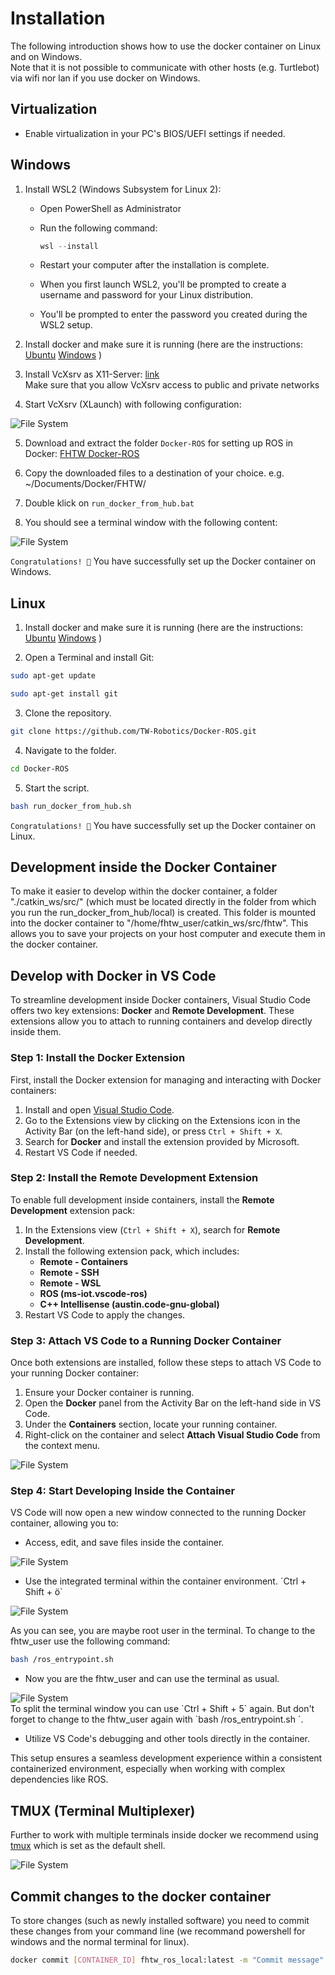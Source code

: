 
<h1 style={{ color: 'green', fontSize: '3em', fontWeight: 'bold' }}>Installation</h1>

The following introduction shows how to use the docker container on Linux and on Windows.   
Note that it is not possible to communicate with other hosts (e.g. Turtlebot) via wifi nor lan if you use docker on Windows.

## Virtualization

- Enable virtualization in your PC's BIOS/UEFI settings if needed.

## Windows

1. Install WSL2 (Windows Subsystem for Linux 2):
   - Open PowerShell as Administrator
   - Run the following command:

     ```powershell filename="powershell" copy
     wsl --install
     ```
   - Restart your computer after the installation is complete.
   - When you first launch WSL2, you'll be prompted to create a username and password for your Linux distribution.

   - You'll be prompted to enter the password you created during the WSL2 setup.

2. Install docker and make sure it is running (here are the instructions: [Ubuntu](https://docs.docker.com/install/linux/docker-ce/ubuntu/) [Windows](https://www.docker.com/products/docker-desktop/) )

3. Install VcXsrv as X11-Server: [link](https://sourceforge.net/projects/vcxsrv/files/latest/download)   
Make sure that you allow VcXsrv access to public and private networks

4. Start VcXsrv (XLaunch) with following configuration:   

<div style={{ display: 'flex', justifyContent: 'center' }}>
<Image
  src="/assets/XmingConfig.png" 
  alt="File System" 
  width={500} 
  height={300} 
/>
</div>

5. Download and extract the folder `Docker-ROS` for setting up ROS in Docker: [FHTW Docker-ROS](https://github.com/TW-Robotics/Docker-ROS/archive/refs/heads/master.zip)

6. Copy the downloaded files to a destination of your choice. e.g. ~/Documents/Docker/FHTW/

7. Double klick on `run_docker_from_hub.bat`

8. You should see a terminal window with the following content:   

<div style={{ display: 'flex', justifyContent: 'center' }}>
<Image
  src="/assets/terminal.png" 
  alt="File System" 
  width={500} 
  height={300} 
/>
</div>

`Congratulations! 🥳` You have successfully set up the Docker container on Windows.

## Linux

1. Install docker and make sure it is running (here are the instructions: [Ubuntu](https://docs.docker.com/install/linux/docker-ce/ubuntu/) [Windows](https://www.docker.com/products/docker-desktop/) )

2. Open a Terminal and install Git:
```bash filename="bash" copy
sudo apt-get update
```
```bash filename="bash" copy
sudo apt-get install git
```

3. Clone the repository.
```bash filename="bash" copy
git clone https://github.com/TW-Robotics/Docker-ROS.git
```

4. Navigate to the folder.
```bash filename="bash" copy
cd Docker-ROS
```

5. Start the script.
```bash filename="bash" copy
bash run_docker_from_hub.sh
```
`Congratulations! 🥳` You have successfully set up the Docker container on Linux.


## Development inside the Docker Container

To make it easier to develop within the docker container, a folder "./catkin_ws/src/" (which must be located directly in the folder from which you run the run_docker_from_hub/local) is created. This folder is mounted into the docker container to "/home/fhtw_user/catkin_ws/src/fhtw". This allows you to save your projects on your host computer and execute them in the docker container.   

## Develop with Docker in VS Code

To streamline development inside Docker containers, Visual Studio Code offers two key extensions: **Docker** and **Remote Development**. These extensions allow you to attach to running containers and develop directly inside them.

### Step 1: Install the Docker Extension

First, install the Docker extension for managing and interacting with Docker containers:

1. Install and open [Visual Studio Code](https://code.visualstudio.com/).
2. Go to the Extensions view by clicking on the Extensions icon in the Activity Bar (on the left-hand side), or press `Ctrl + Shift + X`.
3. Search for **Docker** and install the extension provided by Microsoft.
4. Restart VS Code if needed.

### Step 2: Install the Remote Development Extension

To enable full development inside containers, install the **Remote Development** extension pack:

1. In the Extensions view (`Ctrl + Shift + X`), search for **Remote Development**.
2. Install the following extension pack, which includes:
   - **Remote - Containers**
   - **Remote - SSH**
   - **Remote - WSL**
   - **ROS (ms-iot.vscode-ros)**
   - **C++ Intellisense (austin.code-gnu-global)**
3. Restart VS Code to apply the changes.

### Step 3: Attach VS Code to a Running Docker Container

Once both extensions are installed, follow these steps to attach VS Code to your running Docker container:

1. Ensure your Docker container is running.
2. Open the **Docker** panel from the Activity Bar on the left-hand side in VS Code.
3. Under the **Containers** section, locate your running container.
4. Right-click on the container and select **Attach Visual Studio Code** from the context menu.


<div style={{ display: 'flex', justifyContent: 'center' }}>
<Image
  src="/assets/vscode.png" 
  alt="File System" 
  width={500} 
  height={300} 
/>
</div>


### Step 4: Start Developing Inside the Container

VS Code will now open a new window connected to the running Docker container, allowing you to:

- Access, edit, and save files inside the container.

<div style={{ display: 'flex', justifyContent: 'center' }}>
<Image
  src="/assets/folders.png" 
  alt="File System" 
  width={500} 
  height={300} 
/>
</div>

- Use the integrated terminal within the container environment. ´Ctrl + Shift + ö`

<div style={{ display: 'flex', justifyContent: 'center' }}>
<Image
  src="/assets/vs_terminal.png" 
  alt="File System" 
  width={500} 
  height={300} 
/>
</div>

As you can see, you are maybe root user in the terminal. To change to the fhtw_user use the following command:
```bash filename="bash" copy
bash /ros_entrypoint.sh
```

- Now you are the fhtw_user and can use the terminal as usual.

<div style={{ display: 'flex', justifyContent: 'center' }}>
<Image
  src="/assets/fhtw_user.png" 
  alt="File System" 
  width={500} 
  height={300} 
/>
</div>
To split the terminal window you can use `Ctrl + Shift + 5` again. But don't forget to change to the fhtw_user again with `bash /ros_entrypoint.sh
`.


- Utilize VS Code's debugging and other tools directly in the container.

This setup ensures a seamless development experience within a consistent containerized environment, especially when working with complex dependencies like ROS.


## TMUX (Terminal Multiplexer)
Further to work with multiple terminals inside docker we recommend using [tmux](https://thoughtbot.com/blog/a-tmux-crash-course) which is set as the default shell.

<div style={{ display: 'flex', justifyContent: 'center' }}>
<Image
  src="/assets/tmux.png" 
  alt="File System" 
  width={500} 
  height={300} 
/>
</div>

## Commit changes to the docker container
To store changes (such as newly installed software) you need to commit these changes from your command line (we recommand powershell for windows and the normal terminal for linux).
```bash filename="bash" copy
docker commit [CONTAINER_ID] fhtw_ros_local:latest -m "Commit message"
```